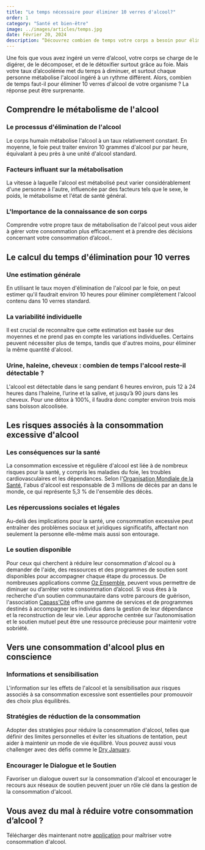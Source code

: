 ```yaml
---
title: "Le temps nécessaire pour éliminer 10 verres d'alcool?"
order: 1
category: "Santé et bien-être"
image: ../images/articles/temps.jpg
date: Février 20, 2024
description: “Découvrez combien de temps votre corps a besoin pour éliminer 10 verres d'alcool, comprenez les facteurs influençant ce processus et explorez des conseils pour une consommation responsable.”
---
```


Une fois que vous avez ingéré un verre d’alcool, votre corps se charge de le digérer, de le décomposer, et de le détoxifier surtout grâce au foie. Mais votre taux d’alcoolémie met du temps à diminuer, et surtout chaque personne métabolise l'alcool ingéré à un rythme différent. Alors, combien de temps faut-il pour éliminer 10 verres d'alcool de votre organisme ? La réponse peut être surprenante.


## Comprendre le métabolisme de l'alcool

### Le processus d'élimination de l'alcool
Le corps humain métabolise l'alcool à un taux relativement constant. En moyenne, le foie peut traiter environ 10 grammes d'alcool pur par heure, équivalant à peu près à une unité d'alcool standard.

### Facteurs influant sur la métabolisation
La vitesse à laquelle l'alcool est métabolisé peut varier considérablement d'une personne à l'autre, influencée par des facteurs tels que le sexe, le poids, le métabolisme et l'état de santé général.

### L'Importance de la connaissance de son corps
Comprendre votre propre taux de métabolisation de l'alcool peut vous aider à gérer votre consommation plus efficacement et à prendre des décisions concernant votre consommation d’alcool..

## Le calcul du temps d'élimination pour 10 verres

### Une estimation générale
En utilisant le taux moyen d'élimination de l'alcool par le foie, on peut estimer qu'il faudrait environ 10 heures pour éliminer complètement l'alcool contenu dans 10 verres standard.

### La variabilité individuelle
Il est crucial de reconnaître que cette estimation est basée sur des moyennes et ne prend pas en compte les variations individuelles. Certains peuvent nécessiter plus de temps, tandis que d'autres moins, pour éliminer la même quantité d'alcool.

### Urine, haleine, cheveux : combien de temps l'alcool reste-il détectable ?
L'alcool est détectable dans le sang pendant 6 heures environ, puis 12 à 24 heures dans l’haleine, l’urine et la salive, et jusqu’à 90 jours dans les cheveux. Pour une détox à 100%, il faudra donc compter environ trois mois sans boisson alcoolisée.

## Les risques associés à la consommation excessive d'alcool

### Les conséquences sur la santé
La consommation excessive et régulière d'alcool est liée à de nombreux risques pour la santé, y compris les maladies du foie, les troubles cardiovasculaires et les dépendances. Selon l'[Organisation Mondiale de la Santé](https://www.who.int/fr/news-room/fact-sheets/detail/alcohol), l'abus d'alcool est responsable de 3 millions de décès par an dans le monde, ce qui représente 5,3 % de l'ensemble des décès.

### Les répercussions sociales et légales
Au-delà des implications pour la santé, une consommation excessive peut entraîner des problèmes sociaux et juridiques significatifs, affectant non seulement la personne elle-même mais aussi son entourage.

### Le soutien disponible
Pour ceux qui cherchent à réduire leur consommation d'alcool ou à demander de l'aide, des ressources et des programmes de soutien sont disponibles pour accompagner chaque étape du processus. De nombreuses applications comme [Oz Ensemble](https://ozensemble.fabrique.social.gouv.fr/blog/sevrage-alcoolique-application-oz-ensemble-sobriete), peuvent vous permettre de diminuer ou d’arrêter votre consommation d’alcool. Si vous êtes à la recherche d'un soutien communautaire dans votre parcours de guérison, l'association [Capass'Cité](https://capasscite.fr/presentation/) offre une gamme de services et de programmes destinés à accompagner les individus dans la gestion de leur dépendance et la reconstruction de leur vie. Leur approche centrée sur l’autonomisation et le soutien mutuel peut être une ressource précieuse pour maintenir votre sobriété.


## Vers une consommation d'alcool plus en conscience

### Informations et sensibilisation
L'information sur les effets de l'alcool et la sensibilisation aux risques associés à sa consommation excessive sont essentielles pour promouvoir des choix plus équilibrés.

### Stratégies de réduction de la consommation
Adopter des stratégies pour réduire la consommation d'alcool, telles que définir des limites personnelles et éviter les situations de tentation, peut aider à maintenir un mode de vie équilibré. Vous pouvez aussi vous challenger avec des défis comme le [Dry January](https://ozensemble.fabrique.social.gouv.fr/blog/reussir-son-dry-january-avec-oz-ensemble).

### Encourager le Dialogue et le Soutien
Favoriser un dialogue ouvert sur la consommation d'alcool et encourager le recours aux réseaux de soutien peuvent jouer un rôle clé dans la gestion de la consommation d'alcool.


## Vous avez du mal à réduire votre consommation d’alcool ?
Télécharger dès maintenant notre [application](https://ozensemble.fabrique.social.gouv.fr/) pour maîtriser votre consommation d'alcool.

